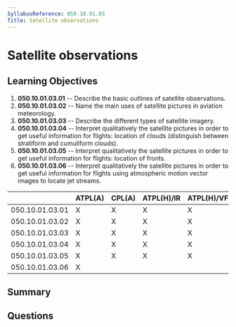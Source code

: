 ```yaml
---
SyllabusReference: 050.10.01.03
Title: Satellite observations
---
```


# Satellite observations

## Learning Objectives

1. **050.10.01.03.01** -- Describe the basic outlines of satellite observations.
2. **050.10.01.03.02** -- Name the main uses of satellite pictures in aviation
   meteorology.
3. **050.10.01.03.03** -- Describe the different types of satellite imagery.
4. **050.10.01.03.04** -- Interpret qualitatively the satellite pictures in order
   to get useful information for flights: location of clouds (distinguish
   between stratiform and cumuliform clouds).
5. **050.10.01.03.05** -- Interpret qualitatively the satellite pictures in order
   to get useful information for flights: location of fronts.
6. **050.10.01.03.06** -- Interpret qualitatively the satellite pictures in order
   to get useful information for flights using atmospheric motion vector images
   to locate jet streams.

|                 | ATPL(A) | CPL(A) | ATPL(H)/IR | ATPL(H)/VFR | CPL(H) | IR  | CBIR(A) |
| --------------- | ------- | ------ | ---------- | ----------- | ------ | --- | ------- |
| 050.10.01.03.01 | X       | X      | X          | X           | X      | X   | X       |
| 050.10.01.03.02 | X       | X      | X          | X           | X      | X   | X       |
| 050.10.01.03.03 | X       | X      | X          | X           | X      | X   | X       |
| 050.10.01.03.04 | X       | X      | X          | X           | X      | X   | X       |
| 050.10.01.03.05 | X       | X      | X          | X           | X      | X   | X       |
| 050.10.01.03.06 | X       |        |            |             |        |     |         |

## Summary

## Questions
